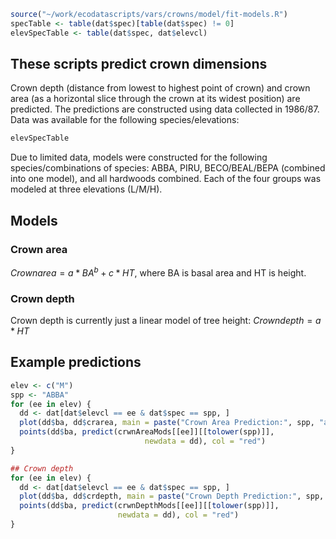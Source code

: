 ```r
source("~/work/ecodatascripts/vars/crowns/model/fit-models.R")
specTable <- table(dat$spec)[table(dat$spec) != 0]
elevSpecTable <- table(dat$spec, dat$elevcl)
```

## These scripts predict crown dimensions
Crown depth (distance from lowest to highest point of crown) and crown area (as a horizontal slice through the crown at its widest position) are predicted.  The predictions are constructed using data collected in 1986/87.  Data was available for the following species/elevations:
```r
elevSpecTable
```
Due to limited data, models were constructed for the following species/combinations of species: ABBA, PIRU, BECO/BEAL/BEPA (combined into one model), and all hardwoods combined.  Each of the four groups was modeled at three elevations (L/M/H).

## Models
### Crown area
$Crown area = a*BA^b + c*HT$, 
where BA is basal area and HT is height.

### Crown depth
Crown depth is currently just a linear model of tree height:
$Crown depth = a*HT$

## Example predictions
```r
elev <- c("M")
spp <- "ABBA"
for (ee in elev) {
  dd <- dat[dat$elevcl == ee & dat$spec == spp, ]
  plot(dd$ba, dd$crarea, main = paste("Crown Area Prediction:", spp, "at", ee, "Elevation"), xlab = "Basal Area", ylab = "Crown Area")
  points(dd$ba, predict(crwnAreaMods[[ee]][[tolower(spp)]],
                              newdata = dd), col = "red")
}

## Crown depth
for (ee in elev) {
  dd <- dat[dat$elevcl == ee & dat$spec == spp, ]
  plot(dd$ba, dd$crdepth, main = paste("Crown Depth Prediction:", spp, "at", ee, "Elevation"), xlab = "Basal Area", ylab = "Crown Depth")
  points(dd$ba, predict(crwnDepthMods[[ee]][[tolower(spp)]],
                        newdata = dd), col = "red")
}

```

